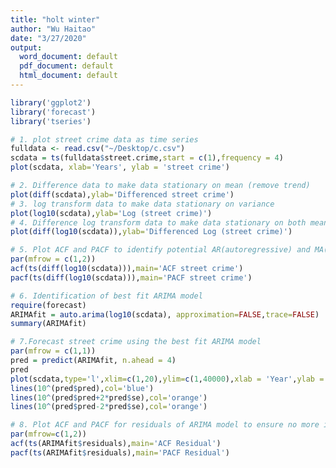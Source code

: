 ```yaml
---
title: "holt winter"
author: "Wu Haitao"
date: "3/27/2020"
output:
  word_document: default
  pdf_document: default
  html_document: default
---
```


```r
library('ggplot2')
library('forecast')
library('tseries')

```



```r
# 1. plot street crime data as time series
fulldata <- read.csv("~/Desktop/c.csv")
scdata = ts(fulldata$street.crime,start = c(1),frequency = 4)
plot(scdata, xlab='Years', ylab = 'street crime')
```



```r
# 2. Difference data to make data stationary on mean (remove trend)
plot(diff(scdata),ylab='Differenced street crime')
# 3. log transform data to make data stationary on variance
plot(log10(scdata),ylab='Log (street crime)')
# 4. Difference log transform data to make data stationary on both mean and variance
plot(diff(log10(scdata)),ylab='Differenced Log (street crime)')
```

```r
# 5. Plot ACF and PACF to identify potential AR(autoregressive) and MA(moving average) model
par(mfrow = c(1,2))
acf(ts(diff(log10(scdata))),main='ACF street crime')
pacf(ts(diff(log10(scdata))),main='PACF street crime')
```



```r
# 6. Identification of best fit ARIMA model
require(forecast)
ARIMAfit = auto.arima(log10(scdata), approximation=FALSE,trace=FALSE)
summary(ARIMAfit)
```

```r
# 7.Forecast street crime using the best fit ARIMA model
par(mfrow = c(1,1))
pred = predict(ARIMAfit, n.ahead = 4)
pred
plot(scdata,type='l',xlim=c(1,20),ylim=c(1,40000),xlab = 'Year',ylab = 'street crime')
lines(10^(pred$pred),col='blue')
lines(10^(pred$pred+2*pred$se),col='orange')
lines(10^(pred$pred-2*pred$se),col='orange')
```



```r
# 8. Plot ACF and PACF for residuals of ARIMA model to ensure no more information is left for extraction
par(mfrow=c(1,2))
acf(ts(ARIMAfit$residuals),main='ACF Residual')
pacf(ts(ARIMAfit$residuals),main='PACF Residual') 
```
